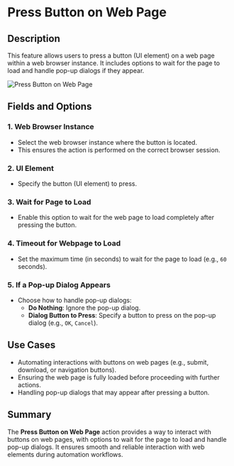 # Press Button on Web Page  

## Description

This feature allows users to press a button (UI element) on a web page within a web browser instance. It includes options to wait for the page to load and handle pop-up dialogs if they appear.  

![Press Button on Web Page](../../../assets/browser-automation/press-button-on-web-page.png)  

## Fields and Options  

### 1. **Web Browser Instance**

- Select the web browser instance where the button is located.  
- This ensures the action is performed on the correct browser session.  

### 2. **UI Element**

- Specify the button (UI element) to press.  

### 3. **Wait for Page to Load**

- Enable this option to wait for the web page to load completely after pressing the button.  

### 4. **Timeout for Webpage to Load**

- Set the maximum time (in seconds) to wait for the page to load (e.g., `60` seconds).  

### 5. **If a Pop-up Dialog Appears**

- Choose how to handle pop-up dialogs:  
  - **Do Nothing**: Ignore the pop-up dialog.  
  - **Dialog Button to Press**: Specify a button to press on the pop-up dialog (e.g., `OK`, `Cancel`).  

## Use Cases

- Automating interactions with buttons on web pages (e.g., submit, download, or navigation buttons).  
- Ensuring the web page is fully loaded before proceeding with further actions.  
- Handling pop-up dialogs that may appear after pressing a button.  

## Summary

The **Press Button on Web Page** action provides a way to interact with buttons on web pages, with options to wait for the page to load and handle pop-up dialogs. It ensures smooth and reliable interaction with web elements during automation workflows.